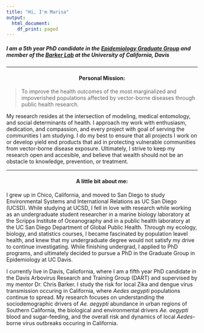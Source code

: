 ```yaml
---
title: "Hi, I'm Marisa"
output:
  html_document:
    df_print: paged
---
```

<h5>I am a 5th year PhD candidate in the [Epidemiology Graduate Group](https://www2.vetmed.ucdavis.edu/gge/index.cfm) and member of the [Barker Lab](https://barkerlab.ucdavis.edu/) at the University of California, Davis</h5>

***

<center> <h4>
__Personal Mission:__ 
</h4></center>  

>To improve the health outcomes of the most marginalized and impoverished populations affected by vector-borne diseases through public health research.   


My research resides at the intersection of modeling, medical entomology, and
social determinants of health. I approach my work with enthusiasm, dedication, and compassion, and every project with goal of serving the communities I am studying. I do my best to ensure that all projects I work on or develop yield end products that aid in protecting vulnerable communities from vector-borne disease exposure. Ultimately, I strive to keep my research open and accesible, and believe that wealth should not be an obstacle to knowledge, prevention, or treatment.   

***  

<center> <h4>
__A little bit about me:__  
</h4></center>   

I grew up in Chico, California, and moved to San Diego to study Environmental Systems and International Relations as UC San Diego (UCSD). While studying at UCSD, I fell in love with research while working as an undergraduate student researcher in a marine biology laboratory at the Scripps Institute of Oceanography and in a public health laboratory at the UC San Diego Department of Global Public Health. Through my ecology, biology, and statistics courses, I became fascinated by population leavel health, and knew that my undergraduate degree would not satisfy my drive to continue investigating. While finishing undergrad, I applied to PhD programs, and ultimately decided to pursue a PhD in the Graduate Group in Epidemiology at UC Davis. 

I currently live in Davis, Caliofornia, where I am a fifth year PhD candidate in the Davis Arbovirus Research and Training Group (DART) and supervised by my mentor Dr. Chris Barker. I study the risk for local Zika and dengue virus transmission occuring in California, where *Aedes aegypti* populations continue to spread. My research focuses on understanding the sociodemographic drivers of *Ae. aegypti* abundance in urban regions of Southern California, the biological and environmental drivers *Ae. aegypti* blood and sugar-feeding, and the overall risk and dynamics of local *Aedes*-borne virus outbreaks occuring in California.  